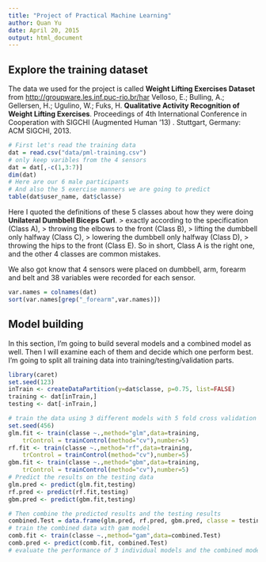 ```yaml
---
title: "Project of Practical Machine Learning"
author: Quan Yu
date: April 20, 2015
output: html_document
---
```



Explore the training dataset
---
The data we used for the project is called **Weight Lifting Exercises Dataset** from [http://groupware.les.inf.puc-rio.br/har](http://groupware.les.inf.puc-rio.br/har)
Velloso, E.; Bulling, A.; Gellersen, H.; Ugulino, W.; Fuks, H. **Qualitative Activity Recognition of Weight Lifting Exercises**. Proceedings of 4th International Conference in Cooperation with SIGCHI (Augmented Human '13) . Stuttgart, Germany: ACM SIGCHI, 2013.


```r
# First let's read the training data
dat = read.csv("data/pml-training.csv")
# only keep varibles from the 4 sensors 
dat = dat[,-c(1,3:7)]
dim(dat)
# Here are our 6 male participants
# And also the 5 exercise manners we are going to predict
table(dat$user_name, dat$classe)
```

Here I quoted the definitions of these 5 classes about how they were doing **Unilateral Dumbbell Biceps Curl**.
> exactly according to the specification (Class A), 
> throwing the elbows to the front (Class B), 
> lifting the dumbbell only halfway (Class C), 
> lowering the dumbbell only halfway (Class D), 
> throwing the hips to the front (Class E).
So in short, Class A is the right one, and the other 4 classes are common mistakes.

We also got know that 4 sensors were placed on dumbbell, arm, forearm and belt and 38 variables were recorded for each sensor.

```r
var.names = colnames(dat)
sort(var.names[grep("_forearm",var.names)])
```

Model building
---
In this section, I'm going to build several models and a combined model as well. Then I will examine each of them and decide which one perform best.
I'm going to split all training data into training/testing/validation parts.

```r
library(caret)
set.seed(123)
inTrain <- createDataPartition(y=dat$classe, p=0.75, list=FALSE)
training <- dat[inTrain,]
testing <- dat[-inTrain,]

# train the data using 3 different models with 5 fold cross validation
set.seed(456)
glm.fit <- train(classe ~.,method="glm",data=training,  
	trControl = trainControl(method="cv"),number=5)
rf.fit <- train(classe ~.,method="rf",data=training,
	trControl = trainControl(method="cv"),number=5)
gbm.fit <- train(classe ~.,method="gbm",data=training, 
	trControl = trainControl(method="cv"),number=5)
# Predict the results on the testing data
glm.pred <- predict(glm.fit,testing)
rf.pred <- predict(rf.fit,testing)
gbm.pred <- predict(gbm.fit,testing)

# Then combine the predicted results and the testing results
combined.Test = data.frame(glm.pred, rf.pred, gbm.pred, classe = testing$classe)
# train the combined data with gam model
comb.fit <- train(classe ~.,method="gam",data=combined.Test)
comb.pred <- predict(comb.fit, combined.Test)
# evaluate the performance of 3 individual models and the combined model
```

<!--
# Validation data
inBuild <- createDataPartition(y=dat$classe, p=0.75, list=FALSE)
validation <- dat[-inBuild,]; buildData <- dat[inBuild,]
# folds <- createFolds(y=training$classe,k=5,list=TRUE,returnTrain=TRUE)

-->
